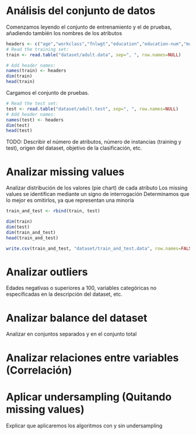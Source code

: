# Análisis del conjunto de datos
Comenzamos leyendo el conjunto de entrenamiento y el de pruebas, añadiendo también los nombres de los atributos
```r
headers <- c("age","workclass","fnlwgt","education","education-num","marital-status","occupation","relationship","race","sex","capital-gain","capital-loss","hours-per-week","native-country", "target")
# Read the training set:
train <- read.table("dataset/adult.data", sep=", ", row.names=NULL)

# Add header names:
names(train) <- headers
dim(train)
head(train)
```

Cargamos el conjunto de pruebas.
```r
# Read the test set:
test <- read.table("dataset/adult.test", sep=", ", row.names=NULL)
# Add header names:
names(test) <- headers
dim(test)
head(test)
```

TODO: Describir el número de atributos, número de instancias (training y test), origen del dataset, objetivo de la clasificación, etc.

# Analizar missing values
Analizar distribución de los valores (pie chart) de cada atributo
Los missing values se identifican mediante un signo de interrogación
Determinamos que lo mejor es omitirlos, ya que representan una minoría

```r
train_and_test <- rbind(train, test)

dim(train)
dim(test)
dim(train_and_test)
head(train_and_test)

write.csv(train_and_test, "dataset/train_and_test.data", row.names=FALSE)

```


# Analizar outliers
Edades negativas o superiores a 100, variables categóricas no especificadas en la descripción del dataset, etc.

# Analizar balance del dataset
Analizar en conjuntos separados y en el conjunto total

# Analizar relaciones entre variables (Correlación)

# Aplicar undersampling (Quitando missing values)
Explicar que aplicaremos los algoritmos con y sin undersampling
